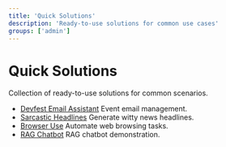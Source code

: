 ```yaml
---
title: 'Quick Solutions'
description: 'Ready-to-use solutions for common use cases'  
groups: ['admin']
---
```


# Quick Solutions

Collection of ready-to-use solutions for common scenarios.

- [Devfest Email Assistant](https://github.com/julep-ai/julep/blob/dev/cookbooks/advanced/00-Devfest-Email-Assistant.ipynb)
  Event email management.
- [Sarcastic Headlines](https://github.com/julep-ai/julep/blob/dev/cookbooks/advanced/02-sarcastic-news-headline-generator.ipynb)
  Generate witty news headlines.
- [Browser Use](https://github.com/julep-ai/julep/blob/dev/cookbooks/advanced/06-browser-use.ipynb)
  Automate web browsing tasks.
- [RAG Chatbot](https://github.com/julep-ai/julep/blob/dev/cookbooks/advanced/08-rag-chatbot.ipynb)
  RAG chatbot demonstration.
